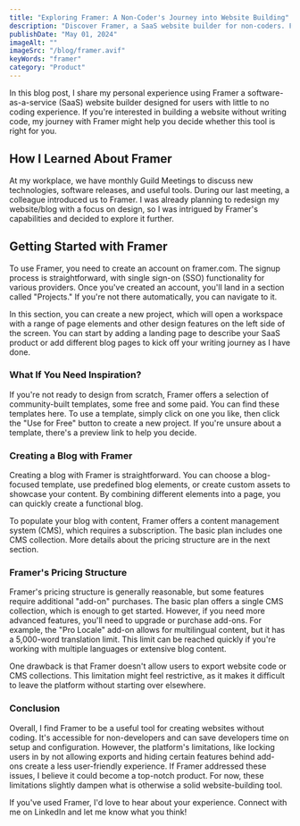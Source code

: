 ```yaml
---
title: "Exploring Framer: A Non-Coder's Journey into Website Building"
description: "Discover Framer, a SaaS website builder for non-coders. Follow my journey from signup to blog creation. Explore templates, CMS, pricing, and decide if Framer suits your needs."
publishDate: "May 01, 2024"
imageAlt: ""
imageSrc: "/blog/framer.avif"
keyWords: "framer"
category: "Product"
---
```


In this blog post, I share my personal experience using Framer a software-as-a-service (SaaS) website builder designed for users with little to no coding experience. If you're interested in building a website without writing code, my journey with Framer might help you decide whether this tool is right for you.

## How I Learned About Framer

At my workplace, we have monthly Guild Meetings to discuss new technologies, software releases, and useful tools. During our last meeting, a colleague introduced us to Framer. I was already planning to redesign my website/blog with a focus on design, so I was intrigued by Framer's capabilities and decided to explore it further.

## Getting Started with Framer

To use Framer, you need to create an account on framer.com. The signup process is straightforward, with single sign-on (SSO) functionality for various providers. Once you've created an account, you'll land in a section called "Projects." If you're not there automatically, you can navigate to it.

In this section, you can create a new project, which will open a workspace with a range of page elements and other design features on the left side of the screen. You can start by adding a landing page to describe your SaaS product or add different blog pages to kick off your writing journey as I have done.

### What If You Need Inspiration?

If you're not ready to design from scratch, Framer offers a selection of community-built templates, some free and some paid. You can find these templates here. To use a template, simply click on one you like, then click the "Use for Free" button to create a new project. If you're unsure about a template, there's a preview link to help you decide.

### Creating a Blog with Framer

Creating a blog with Framer is straightforward. You can choose a blog-focused template, use predefined blog elements, or create custom assets to showcase your content. By combining different elements into a page, you can quickly create a functional blog.

To populate your blog with content, Framer offers a content management system (CMS), which requires a subscription. The basic plan includes one CMS collection. More details about the pricing structure are in the next section.

### Framer's Pricing Structure

Framer's pricing structure is generally reasonable, but some features require additional "add-on" purchases. The basic plan offers a single CMS collection, which is enough to get started. However, if you need more advanced features, you'll need to upgrade or purchase add-ons. For example, the "Pro Locale" add-on allows for multilingual content, but it has a 5,000-word translation limit. This limit can be reached quickly if you're working with multiple languages or extensive blog content.

One drawback is that Framer doesn't allow users to export website code or CMS collections. This limitation might feel restrictive, as it makes it difficult to leave the platform without starting over elsewhere.

### Conclusion

Overall, I find Framer to be a useful tool for creating websites without coding. It's accessible for non-developers and can save developers time on setup and configuration. However, the platform's limitations, like locking users in by not allowing exports and hiding certain features behind add-ons create a less user-friendly experience. If Framer addressed these issues, I believe it could become a top-notch product. For now, these limitations slightly dampen what is otherwise a solid website-building tool.

If you've used Framer, I'd love to hear about your experience. Connect with me on LinkedIn and let me know what you think!
